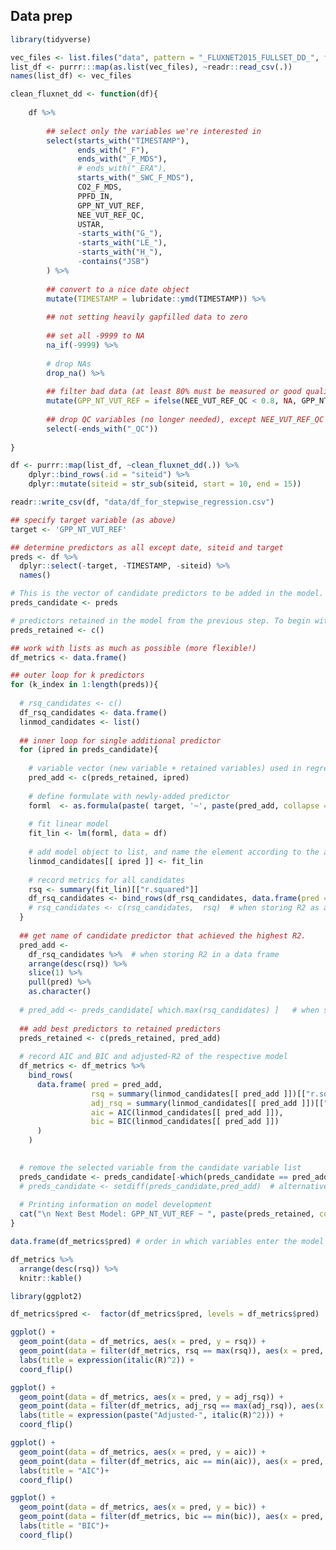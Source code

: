 ## Data prep

```r
library(tidyverse)
```


```r
vec_files <- list.files("data", pattern = "_FLUXNET2015_FULLSET_DD_", full.names = TRUE)
list_df <- purrr:::map(as.list(vec_files), ~readr::read_csv(.))
names(list_df) <- vec_files

clean_fluxnet_dd <- function(df){
    
    df %>%
        
        ## select only the variables we're interested in
        select(starts_with("TIMESTAMP"),
               ends_with("_F"),
               ends_with("_F_MDS"),
               # ends_with("_ERA"),
               starts_with("_SWC_F_MDS"),
               CO2_F_MDS,
               PPFD_IN,
               GPP_NT_VUT_REF,
               NEE_VUT_REF_QC,
               USTAR,
               -starts_with("G_"),
               -starts_with("LE_"),
               -starts_with("H_"),
               -contains("JSB")
        ) %>%
        
        ## convert to a nice date object
        mutate(TIMESTAMP = lubridate::ymd(TIMESTAMP)) %>%
        
        ## not setting heavily gapfilled data to zero
        
        ## set all -9999 to NA
        na_if(-9999) %>% 
    
        # drop NAs
        drop_na() %>% 
    
        ## filter bad data (at least 80% must be measured or good quality gapfilled)
        mutate(GPP_NT_VUT_REF = ifelse(NEE_VUT_REF_QC < 0.8, NA, GPP_NT_VUT_REF)) %>% 
        
        ## drop QC variables (no longer needed), except NEE_VUT_REF_QC
        select(-ends_with("_QC"))
    
}

df <- purrr::map(list_df, ~clean_fluxnet_dd(.)) %>% 
    dplyr::bind_rows(.id = "siteid") %>% 
    dplyr::mutate(siteid = str_sub(siteid, start = 10, end = 15))

readr::write_csv(df, "data/df_for_stepwise_regression.csv")
```


```r
## specify target variable (as above)
target <- 'GPP_NT_VUT_REF'

## determine predictors as all except date, siteid and target
preds <- df %>% 
  dplyr::select(-target, -TIMESTAMP, -siteid) %>% 
  names()

# This is the vector of candidate predictors to be added in the model. To begin with, consider all as candidates.
preds_candidate <- preds 

# predictors retained in the model from the previous step. To begin with, is empty.
preds_retained <- c()

## work with lists as much as possible (more flexible!)
df_metrics <- data.frame()

## outer loop for k predictors
for (k_index in 1:length(preds)){
  
  # rsq_candidates <- c()
  df_rsq_candidates <- data.frame()
  linmod_candidates <- list()
  
  ## inner loop for single additional predictor
  for (ipred in preds_candidate){
    
    # variable vector (new variable + retained variables) used in regression
    pred_add <- c(preds_retained, ipred)
    
    # define formulate with newly-added predictor
    forml  <- as.formula(paste( target, '~', paste(pred_add, collapse = '+')))
    
    # fit linear model
    fit_lin <- lm(forml, data = df)
    
    # add model object to list, and name the element according to the added variable
    linmod_candidates[[ ipred ]] <- fit_lin
    
    # record metrics for all candidates
    rsq <- summary(fit_lin)[["r.squared"]]
    df_rsq_candidates <- bind_rows(df_rsq_candidates, data.frame(pred = ipred, rsq = rsq))  # when storing R2 in a data frame
    # rsq_candidates <- c(rsq_candidates,  rsq)  # when storing R2 as a vector
  }
  
  ## get name of candidate predictor that achieved the highest R2.
  pred_add <- 
    df_rsq_candidates %>%  # when storing R2 in a data frame
    arrange(desc(rsq)) %>% 
    slice(1) %>% 
    pull(pred) %>% 
    as.character()
  
  # pred_add <- preds_candidate[ which.max(rsq_candidates) ]   # when storing R2 as a vector
  
  ## add best predictors to retained predictors 
  preds_retained <- c(preds_retained, pred_add)
  
  # record AIC and BIC and adjusted-R2 of the respective model
  df_metrics <- df_metrics %>% 
    bind_rows(
      data.frame( pred = pred_add,
                  rsq = summary(linmod_candidates[[ pred_add ]])[["r.squared"]],
                  adj_rsq = summary(linmod_candidates[[ pred_add ]])[["adj.r.squared"]],
                  aic = AIC(linmod_candidates[[ pred_add ]]),
                  bic = BIC(linmod_candidates[[ pred_add ]])
      )
    )
  

  # remove the selected variable from the candidate variable list
  preds_candidate <- preds_candidate[-which(preds_candidate == pred_add)]
  # preds_candidate <- setdiff(preds_candidate,pred_add)  # alternative
  
  # Printing information on model development
  cat("\n Next Best Model: GPP_NT_VUT_REF ~ ", paste(preds_retained, collapse = " + "))
}

data.frame(df_metrics$pred) # order in which variables enter the model

df_metrics %>% 
  arrange(desc(rsq)) %>% 
  knitr::kable()
```

```r
library(ggplot2)

df_metrics$pred <-  factor(df_metrics$pred, levels = df_metrics$pred)

ggplot() +
  geom_point(data = df_metrics, aes(x = pred, y = rsq)) +
  geom_point(data = filter(df_metrics, rsq == max(rsq)), aes(x = pred, y = rsq), color = "red") +
  labs(title = expression(italic(R)^2)) + 
  coord_flip()

ggplot() +
  geom_point(data = df_metrics, aes(x = pred, y = adj_rsq)) +
  geom_point(data = filter(df_metrics, adj_rsq == max(adj_rsq)), aes(x = pred, y = adj_rsq), color = "red") +
  labs(title = expression(paste("Adjusted-", italic(R)^2))) + 
  coord_flip()

ggplot() +
  geom_point(data = df_metrics, aes(x = pred, y = aic)) +
  geom_point(data = filter(df_metrics, aic == min(aic)), aes(x = pred, y = aic), color = "red") +
  labs(title = "AIC")+ 
  coord_flip()

ggplot() +
  geom_point(data = df_metrics, aes(x = pred, y = bic)) +
  geom_point(data = filter(df_metrics, bic == min(bic)), aes(x = pred, y = bic), color = "red") +
  labs(title = "BIC")+ 
  coord_flip()
```

